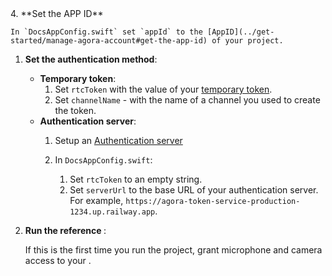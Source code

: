 <ProductWrapper notAllowed="signaling" >
<PlatformWrapper platform={["ios","macos"]}>
4. **Set the APP ID**

    In `DocsAppConfig.swift` set `appId` to the [AppID](../get-started/manage-agora-account#get-the-app-id) of your project.

1. **Set the authentication method**:

    - **Temporary token**:
        1. Set `rtcToken`  with the value of your [temporary token](../get-started/manage-agora-account#generate-a-temporary-token).
        1. Set `channelName` - with the name of a channel you used to create the token.
    - **Authentication server**:
        1. Setup an [Authentication server](../get-started/authentication-workflow#create-and-run-a-token-server)
        1. In `DocsAppConfig.swift`:

           1. Set  `rtcToken` to an empty string.
           1. Set `serverUrl` to the base URL of your authentication server. For example, `https://agora-token-service-production-1234.up.railway.app`.

1.  **Run the <Vpl k="NAME" /> reference <Vpl k="CLIENT" />**:

    If this is the first time you run the project, grant microphone and camera access to your <Vpl k="CLIENT" />.

</PlatformWrapper>
</ProductWrapper>